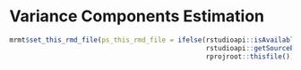 # Variance Components Estimation {#gel-vce}
```r
mrmt$set_this_rmd_file(ps_this_rmd_file = ifelse(rstudioapi::isAvailable(), 
                                                 rstudioapi::getSourceEditorContext()$path, 
                                                 rprojroot::thisfile()))
```

